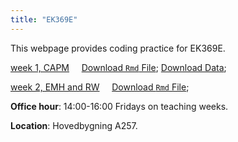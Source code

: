 ```yaml
---
title: "EK369E"
---
```


This webpage provides coding practice for EK369E. 

[week 1, CAPM](w1.html) &nbsp;&nbsp;&nbsp;  [Download `Rmd` File](w1.rmd); [Download Data](https://github.com/my1396/EK369E/tree/main/data);


[week 2, EMH and RW](w2.html) &nbsp;&nbsp;&nbsp;  [Download `Rmd` File](w2.rmd); 


**Office hour**: 14:00-16:00 Fridays on teaching weeks.

**Location**: Hovedbygning A257.